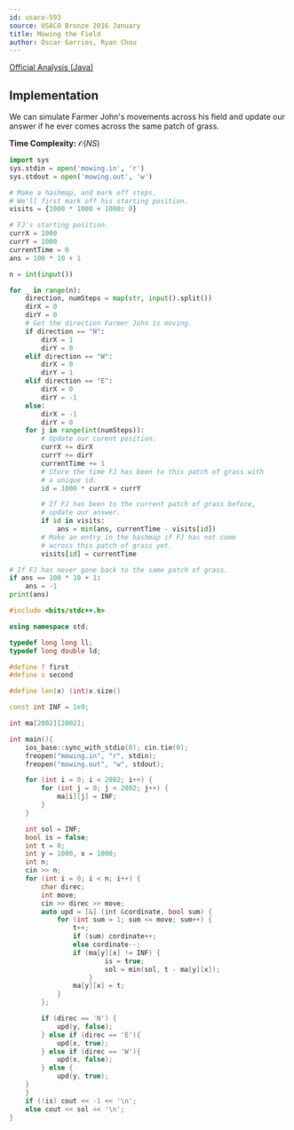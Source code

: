 ```yaml
---
id: usaco-593
source: USACO Bronze 2016 January
title: Mowing the Field
author: Óscar Garries, Ryan Chou
---
```


[Official Analysis (Java)](http://www.usaco.org/current/data/sol_mowing_bronze_jan16.html)

## Implementation
We can simulate Farmer John's movements across his field and update our answer if he ever comes across the same patch of grass.

**Time Complexity:** $\mathcal{O}(NS)$
<LanguageSection>
<PySection>

```py
import sys
sys.stdin = open('mowing.in', 'r')
sys.stdout = open('mowing.out', 'w')

# Make a hashmap, and mark off steps.
# We'll first mark off his starting position.
visits = {1000 * 1000 + 1000: 0}

# FJ's starting position.
currX = 1000
currY = 1000
currentTime = 0
ans = 100 * 10 + 1

n = int(input())

for _ in range(n):
	direction, numSteps = map(str, input().split())
	dirX = 0
	dirY = 0
	# Get the direction Farmer John is moving.
	if direction == "N":
		dirX = 1
		dirY = 0
	elif direction == "W":
		dirX = 0
		dirY = 1
	elif direction == "E":
		dirX = 0
		dirY = -1
	else:
		dirX = -1
		dirY = 0
	for j in range(int(numSteps)):
		# Update our curent position.
		currX += dirX
		currY += dirY
		currentTime += 1
		# Store the time FJ has been to this patch of grass with 
		# a unique id.
		id = 1000 * currX + currY

		# If FJ has been to the current patch of grass before,
		# update our answer.
		if id in visits:
			ans = min(ans, currentTime - visits[id])
		# Make an entry in the hashmap if FJ has not come 
		# across this patch of grass yet.
		visits[id] = currentTime

# If FJ has never gone back to the same patch of grass.
if ans == 100 * 10 + 1:
	ans = -1
print(ans)
```

</PySection>
<CPPSection>

```cpp
#include <bits/stdc++.h>

using namespace std;

typedef long long ll;
typedef long double ld;

#define f first
#define s second

#define len(x) (int)x.size()

const int INF = 1e9;

int ma[2002][2002];

int main(){
	ios_base::sync_with_stdio(0); cin.tie(0);
	freopen("mowing.in", "r", stdin);
	freopen("mowing.out", "w", stdout);

	for (int i = 0; i < 2002; i++) {
		for (int j = 0; j < 2002; j++) {
			ma[i][j] = INF;
		}
	}

	int sol = INF;
	bool is = false;
	int t = 0;
	int y = 1000, x = 1000;
	int n;
	cin >> n;
	for (int i = 0; i < n; i++) {
		char direc;
		int move;
		cin >> direc >> move;
		auto upd = [&] (int &cordinate, bool sum) {
			for (int sum = 1; sum <= move; sum++) {
				t++;
				if (sum) cordinate++;
				else cordinate--;
				if (ma[y][x] != INF) {
						is = true;
						sol = min(sol, t - ma[y][x]);
					}
				ma[y][x] = t;
			}
		};

		if (direc == 'N') {
			upd(y, false);
		} else if (direc == 'E'){
			upd(x, true);
		} else if (direc == 'W'){
			upd(x, false);
		} else {
			upd(y, true);
	}
	}
	if (!is) cout << -1 << '\n';
	else cout << sol << '\n';
}
```

</CPPSection>
</LanguageSection>
